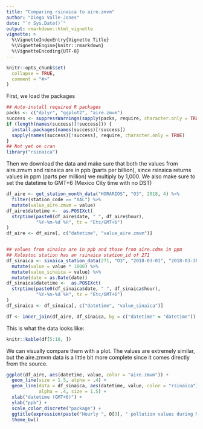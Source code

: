 ```yaml
---
title: "Comparing rsinaica to aire.zmvm"
author: "Diego Valle-Jones"
date: "`r Sys.Date()`"
output: rmarkdown::html_vignette
vignette: >
  %\VignetteIndexEntry{Vignette Title}
  %\VignetteEngine{knitr::rmarkdown}
  %\VignetteEncoding{UTF-8}
---
```


```r
knitr::opts_chunk$set(
  collapse = TRUE,
  comment = "#>"
)
```

First, we load the packages

```r
## Auto-install required R packages
packs <- c("dplyr", "ggplot2", "aire.zmvm")
success <- suppressWarnings(sapply(packs, require, character.only = TRUE))
if (length(names(success)[!success])) {
  install.packages(names(success)[!success])
  sapply(names(success)[!success], require, character.only = TRUE)
}
## Not yet on cran
library("rsinaica")
```

Then we download the data and make sure that both the values from aire.zmvm and rsinaica are in ppb
(parts per billion), since rsinaica returns values in ppm (parts per million) we multiply by 1,000. We also make sure to set the datetime to GMT+6 (Mexico City time with no DST)

```r
df_aire <- get_station_month_data("HORARIOS", "O3", 2018, 4) %>%
  filter(station_code == "XAL") %>%
  mutate(value_aire.zmvm = value)
df_aire$datetime <-  as.POSIXct(
  strptime(paste0(df_aire$date, " ", df_aire$hour),
           "%Y-%m-%d %H", tz = "Etc/GMT+6")
)
df_aire <- df_aire[, c("datetime", "value_aire.zmvm")]


## values from sinaica are in ppb and those from aire.cdmx in ppm
## Xalostoc station has an rsinaica station_id of 271
df_sinaica <- sinaica_station_data(271, "O3", "2018-03-01", "2018-03-30") %>%
  mutate(value = value * 1000) %>%
  mutate(value_sinaica = value) %>%
  mutate(date = as.Date(date))
df_sinaica$datetime <-  as.POSIXct(
  strptime(paste0(df_sinaica$date, " ", df_sinaica$hour),
           "%Y-%m-%d %H", tz = "Etc/GMT+6")
)
df_sinaica <- df_sinaica[, c("datetime", "value_sinaica")]

df <- inner_join(df_aire, df_sinaica, by = c("datetime" = "datetime"))
```

This is what the data looks like:

```r
knitr::kable(df[5:10, ])
```

We can visually compare them with a plot. The values are extremely similar, but the aire.zmvm data is a little bit more complete since it comes directly from the source.

```r
ggplot(df_aire, aes(datetime, value, color = "aire.zmvm")) +
  geom_line(size = 1.5, alpha = .4) +
  geom_line(data = df_sinaica, aes(datetime, value, color = "rsinaica"),
            alpha = .4, size = 1.5) +
  xlab("datetime (GMT+6)") +
  ylab("ppb") +
  scale_color_discrete("package") +
  ggtitle(expression(paste("Hourly ", O[3], " pollution values during March"))) +
  theme_bw()
```
